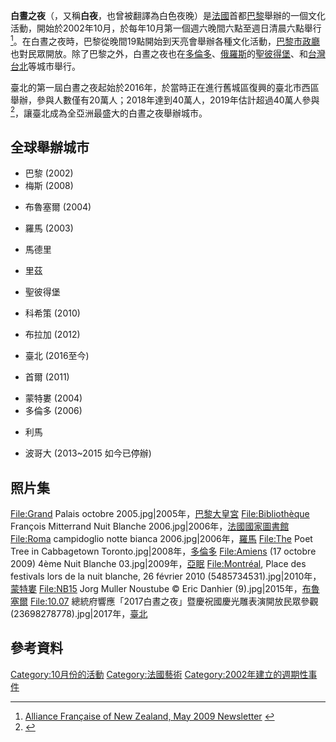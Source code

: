 '''白晝之夜'''（'''{{lang-fr|Nuit Blanche}}'''，又稱'''白夜'''，也曾被翻譯為白色夜晚）是[[法國|法國]]首都[[巴黎|巴黎]]舉辦的一個文化活動，開始於2002年10月，於每年10月第一個週六晚間六點至週日清晨六點舉行<ref>[http://alliance-francaise.co.nz/wp-content/uploads/2009/06/mai-2009-newsletter.pdf Alliance Française of New Zealand, May 2009 Newsletter] {{webarchive|url=https://web.archive.org/web/20120325211624/http://alliance-francaise.co.nz/wp-content/uploads/2009/06/mai-2009-newsletter.pdf |date=2012-03-25 }}</ref>。在白晝之夜時，巴黎從晚間19點開始到天亮會舉辦各種文化活動，[[巴黎市政廳|巴黎市政廳]]也對民眾開放。除了巴黎之外，白晝之夜也在[[多伦多|多倫多]]、[[俄羅斯|俄羅斯]]的[[聖彼得堡|聖彼得堡]]、和[[台灣|台灣]][[台北市|台北]]等城市舉行。

臺北的第一屆白晝之夜起始於2016年，於當時正在進行舊城區復興的臺北市西區舉辦，參與人數僅有20萬人；2018年達到40萬人，2019年估計超過40萬人參與<ref>{{Cite web |url=https://udn.com/news/story/7323/4088399 |title=白晝之夜人潮爆表 一窩蜂朝聖7公尺小白兔 |access-date=2019-10-06 |archive-date=2019-10-08 |archive-url=https://web.archive.org/web/20191008005450/https://udn.com/news/story/7323/4088399 |dead-url=no }}</ref>，讓臺北成為全亞洲最盛大的白晝之夜舉辦城市。

== 全球舉辦城市 ==
{{hideH|歐洲}}
;{{flag|法國}}
* 巴黎 (2002)
* 梅斯 (2008)
;{{flag|比利時}}
* 布魯塞爾 (2004)
;{{flag|義大利}}
* 羅馬 (2003)
;{{flag|西班牙}}
* 馬德里
;{{flag|英國}}
* 里茲
;{{flag|俄羅斯}}
* 聖彼得堡
;{{flag|斯洛伐克}}
* 科希策 (2010)
;{{flag|葡萄牙}}
* 布拉加 (2012)

{{hideF}}

{{hideH|亞洲}}
;{{flag|台灣}}
* 臺北 (2016至今)
;{{flag|South Korea}}
* 首爾 (2011)

{{hideF}}

{{hideH|北美洲}}
;{{flag|加拿大}}
* 蒙特婁 (2004)
* 多倫多 (2006)

{{hideF}}

{{hideH|南美洲}}
;{{flag|秘魯}}
* 利馬
;{{flag|哥倫比亞}}
* 波哥大 (2013~2015 如今已停辦)

{{hideF}}

== 照片集 ==
<gallery>
File:Grand Palais octobre 2005.jpg|2005年，[[巴黎大皇宮|巴黎大皇宮]]
File:Bibliothèque François Mitterrand Nuit Blanche 2006.jpg|2006年，[[法國國家圖書館|法國國家圖書館]]
File:Roma campidoglio notte bianca 2006.jpg|2006年，[[羅馬|羅馬]]
File:The Poet Tree in Cabbagetown Toronto.jpg|2008年，[[多倫多|多倫多]]
File:Amiens (17 octobre 2009) 4ème Nuit Blanche 03.jpg|2009年，[[亞眠|亞眠]]
File:Montréal, Place des festivals lors de la nuit blanche, 26 février 2010 (5485734531).jpg|2010年，[[蒙特婁|蒙特婁]]
File:NB15 Jorg Muller Noustube © Eric Danhier (9).jpg|2015年，[[布魯塞爾|布魯塞爾]]
File:10.07 總統府響應「2017白晝之夜」暨慶祝國慶光雕表演開放民眾參觀 (23698278778).jpg|2017年，[[台北市|臺北]]
</gallery>

==參考資料==
{{reflist}}
{{Commons|:Category:Nuit Blanche|Nuit Blanche}}
{{巴黎名勝|nocat}}

[[Category:10月份的活動|Category:10月份的活動]]
[[Category:法國藝術|Category:法國藝術]]
[[Category:2002年建立的週期性事件|Category:2002年建立的週期性事件]]